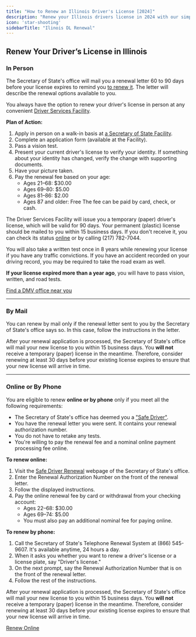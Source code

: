 ```yaml
---
title: "How to Renew an Illinois Driver's License [2024]"
description: "Renew your Illinois drivers license in 2024 with our simple, step-by-step guide. Find all the necessary requirements, forms, fees, and online renewal options to ensure a hassle-free experience. Stay legal and avoid fines - start your renewal process now!"
icon: 'star-shooting'
sidebarTitle: "Ilinois DL Renewal"
---
```


## Renew Your Driver’s License in Illinois

### In Person

The Secretary of State's office will mail you a renewal letter 60 to 90 days before your license expires to remind you [to renew it](https://driving-tests.org/beginner-drivers/how-to-renew-your-driver%E2%80%99s-license/). The letter will describe the renewal options available to you.

You always have the option to renew your driver's license in person at any convenient [Driver Services Facility](https://driving-tests.org/dmv-near-me/illinois-dmv-office-locations/).

**Plan of Action:**
1. Apply in person on a walk-in basis at [a Secretary of State Facility](https://www.ilsos.gov/facilityfinder/facility).
2. Complete an application form (available at the Facility).
3. Pass a vision test.
4. Present your current driver's license to verify your identity. If something about your identity has changed, verify the change with supporting documents.
5. Have your picture taken.
6. Pay the renewal fee based on your age:
   - Ages 21–68: $30.00
   - Ages 69–80: $5.00
   - Ages 81–86: $2.00
   - Ages 87 and older: Free
   The fee can be paid by card, check, or cash.

The Driver Services Facility will issue you a temporary (paper) driver's license, which will be valid for 90 days. Your permanent (plastic) license should be mailed to you within 15 business days. If you don't receive it, you can check its status [online](https://www.ilsos.gov/dlstatus) or by calling (217) 782-7044.

You will also take a written test once in 8 years while renewing your license if you have any traffic convictions. If you have an accident recorded on your driving record, you may be required to take the road exam as well.

**If your license expired more than a year ago**, you will have to pass vision, written, and road tests.

[Find a DMV office near you](https://driving-tests.org/dmv-near-me/)

---

### By Mail

You can renew by mail only if the renewal letter sent to you by the Secretary of State's office says so. In this case, follow the instructions in the letter.

After your renewal application is processed, the Secretary of State's office will mail your new license to you within 15 business days. You **will not** receive a temporary (paper) license in the meantime. Therefore, consider renewing at least 30 days before your existing license expires to ensure that your new license will arrive in time.

---

### Online or By Phone

You are eligible to renew **online or by phone** only if you meet all the following requirements:
- The Secretary of State's office has deemed you a ["Safe Driver"](http://www.cyberdriveillinois.com/departments/drivers/safe_driver/qualifications.html).
- You have the renewal letter you were sent. It contains your renewal authorization number.
- You do not have to retake any tests.
- You're willing to pay the renewal fee and a nominal online payment processing fee online.

**To renew online:**
1. Visit the [Safe Driver Renewal](https://www.ilsos.gov/SafeDriverWeb/) webpage of the Secretary of State's office.
2. Enter the Renewal Authorization Number on the front of the renewal letter.
3. Follow the displayed instructions.
4. Pay the online renewal fee by card or withdrawal from your checking account:
   - Ages 22–68: $30.00
   - Ages 69–74: $5.00
   - You must also pay an additional nominal fee for paying online.

**To renew by phone:**
1. Call the Secretary of State's Telephone Renewal System at (866) 545-9607. It's available anytime, 24 hours a day.
2. When it asks you whether you want to renew a driver's license or a license plate, say "Driver's license."
3. On the next prompt, say the Renewal Authorization Number that is on the front of the renewal letter.
4. Follow the rest of the instructions.

After your renewal application is processed, the Secretary of State's office will mail your new license to you within 15 business days. You **will not** receive a temporary (paper) license in the meantime. Therefore, consider renewing at least 30 days before your existing license expires to ensure that your new license will arrive in time.

[Renew Online](https://www.ilsos.gov/SafeDriverWeb/)

<Snippet file="renewal-state-block.mdx" />